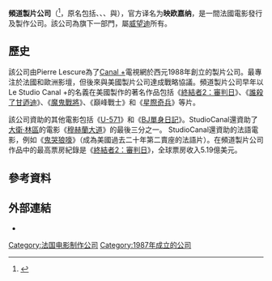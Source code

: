 {{noteTA
|G1=Show
|G2=Movie
}}
{{Infobox company
| name             = 頻道製片公司<br>StudioCanal
| type             = 部門
| foundation       = 1987年
| location_city    = [[巴黎|巴黎]]
| location_country = 法國
| logo             = [[File:Studiocanal_2011_logo.svg|200px]]
| locations        = 
| key_people       = Ross Coleman（CEO）
| area_served      = 
| industry         = {{Plainlist|
*[[電影製作|電影製作]]
*[[電影發行|電影發行]]}}
| products         = 
| services         =
| revenue          = 
| operating_income = 
| net_income       = 
| num_employees    = 
| owner            = {{link-en|頻道+集團|Canal+ Group}}<br>（[[威望迪|威望迪]]）
| divisions        =
| subsid           = 
| caption           = 
| homepage         = {{URL|http://www.studiocanal.com/}}
| dissolved        = 
| footnotes        = 
| intl             = 
}}
'''頻道製片公司'''（{{lang-fr|StudioCanal}}<ref>{{cite web|url=http://www.studiocanal.com/en/news/latest-news/331/optimum-kinowelt-to-be-rebranded-as-studiocanal|title=OPTIMUM, KINOWELT TO BE REBRANDED AS STUDIOCANAL|publisher=StudioCanal|date=August 18, 2011|access-date=2016-08-24|archive-date=2019-02-15|archive-url=https://web.archive.org/web/20190215215817/http://www.studiocanal.com/en/news/latest-news/331/optimum-kinowelt-to-be-rebranded-as-studiocanal|dead-url=yes}}</ref>，原名包括{{lang|fr|Le Studio Canal+}}、{{lang|en|Canal Plus}}、{{lang|en|Canal+ Distribution}}、{{lang|en|Canal+ Production}}與{{lang|en|Canal+ Image}}），官方译名为'''映欧嘉纳'''，是一間法國電影發行及製作公司。該公司為{{link-en|頻道+集團|Canal+ Group}}旗下一部門，屬[[威望迪|威望迪]]所有。

==歷史==
該公司由Pierre Lescure為了[[Canal_+|Canal +]]電視網於西元1988年創立的製片公司。最專注於法國和歐洲影壇，但後來與美國製片公司達成戰略協議。頻道製片公司早年以Le Studio Canal +的名義在美國製作的著名作品包括《[[終結者2：審判日|終結者2：審判日]]》、《[[誰殺了甘迺迪|誰殺了甘迺迪]]》、《[[魔鬼戰將_(電影)|魔鬼戰將]]》、《巔峰戰士》和《[[星際奇兵|星際奇兵]]》等片。

該公司資助的其他電影包括《[[U-571_(電影)|U-571]]》和《[[BJ單身日記|BJ單身日記]]》。StudioCanal還資助了[[大衛·林區|大衛·林區]]的電影《[[穆赫蘭大道|穆赫蘭大道]]》的最後三分之一。 StudioCanal還資助的法語電影，例如《[[鬼哭狼嚎|鬼哭狼嚎]]》（成為美國過去二十年第二賣座的法語片）。在頻道製片公司作品中的最高票房紀錄是《[[終結者2：審判日|終結者2：審判日]]》，全球票房收入5.19億美元。

== 參考資料 ==
{{Reflist}}

== 外部連結 ==
{{commons}}
*{{Official website|http://www.studiocanal.com/}}

{{维旺迪}}
{{法國電影}}
{{DEFAULTSORT:StudioCanal}}
[[Category:法国电影制作公司|Category:法国电影制作公司]]
[[Category:1987年成立的公司|Category:1987年成立的公司]]